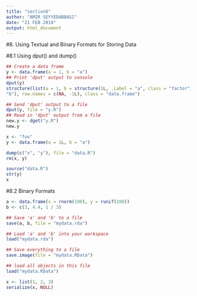```yaml
---
title: "section8"
author: "AMIR SEYYEDABBASI"
date: "21 FEB 2018"
output: html_document
---
```


#8. Using Textual and Binary Formats for Storing Data

#8.1 Using dput() and dump()
```r
## Create a data frame
y <- data.frame(a = 1, b = "a")
## Print 'dput' output to console
dput(y)
structure(list(a = 1, b = structure(1L, .Label = "a", class = "factor")), .Names = c("a",
"b"), row.names = c(NA, -1L), class = "data.frame")
```

```r
## Send 'dput' output to a file
dput(y, file = "y.R")
## Read in 'dput' output from a file
new.y <- dget("y.R")
new.y
```

```r
x <- "foo"
y <- data.frame(a = 1L, b = "a")
```

```r
dump(c("x", "y"), file = "data.R")
rm(x, y)
```

```r
source("data.R")
str(y)
x
```

#8.2 Binary Formats
```r
a <- data.frame(x = rnorm(100), y = runif(100))
b <- c(3, 4.4, 1 / 3)

## Save 'a' and 'b' to a file
save(a, b, file = "mydata.rda")

## Load 'a' and 'b' into your workspace
load("mydata.rda")

```

```r
## Save everything to a file
save.image(file = "mydata.RData")

## load all objects in this file
load("mydata.RData")
```

```r
x <- list(1, 2, 3)
serialize(x, NULL)
```



